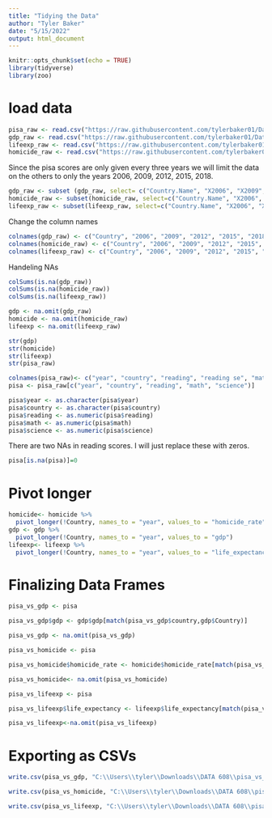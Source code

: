 ---
title: "Tidying the Data"
author: "Tyler Baker"
date: "5/15/2022"
output: html_document
---

```{r setup, include=FALSE}
knitr::opts_chunk$set(echo = TRUE)
library(tidyverse)
library(zoo)
```

# load data

```{r}
pisa_raw <- read.csv("https://raw.githubusercontent.com/tylerbaker01/Data-608-Final-Project/main/PISA_scores.csv")
gdp_raw <- read.csv("https://raw.githubusercontent.com/tylerbaker01/Data-608-Final-Project/main/worldGDP.csv")
lifeexp_raw <- read.csv("https://raw.githubusercontent.com/tylerbaker01/Data-608-Final-Project/main/LifeExpectancy.csv")
homicide_raw <- read.csv("https://raw.githubusercontent.com/tylerbaker01/Data-608-Final-Project/main/HomicdeRate.csv")
```

Since the pisa scores are only given every three years we will limit the data on the others to only the years 2006, 2009, 2012, 2015, 2018.
```{r}
gdp_raw <- subset (gdp_raw, select= c("Country.Name", "X2006", "X2009", "X2012", "X2015", "X2018"))
homicide_raw <- subset(homicide_raw, select=c("Country.Name", "X2006", "X2009", "X2012", "X2015", "X2018"))
lifeexp_raw <- subset(lifeexp_raw, select=c("Country.Name", "X2006", "X2009", "X2012", "X2015", "X2018"))
```

Change the column names
```{r}
colnames(gdp_raw) <- c("Country", "2006", "2009", "2012", "2015", "2018")
colnames(homicide_raw) <- c("Country", "2006", "2009", "2012", "2015", "2018")
colnames(lifeexp_raw) <- c("Country", "2006", "2009", "2012", "2015", "2018")
```

Handeling NAs
```{r}
colSums(is.na(gdp_raw))
colSums(is.na(homicide_raw))
colSums(is.na(lifeexp_raw))
```

```{r}
gdp <- na.omit(gdp_raw)
homicide <- na.omit(homicide_raw)
lifeexp <- na.omit(lifeexp_raw)
```

```{r}
str(gdp)
str(homicide)
str(lifeexp)
str(pisa_raw)
```
```{r}
colnames(pisa_raw)<- c("year", "country", "reading", "reading se", "math", "math se", "science", "science se")
pisa <- pisa_raw[c("year", "country", "reading", "math", "science")]
```

```{r}
pisa$year <- as.character(pisa$year)
pisa$country <- as.character(pisa$country)
pisa$reading <- as.numeric(pisa$reading)
pisa$math <- as.numeric(pisa$math)
pisa$science <- as.numeric(pisa$science)
```
There are two NAs in reading scores. I will just replace these with zeros.
```{r}
pisa[is.na(pisa)]=0
```

# Pivot longer
```{r}
homicide<- homicide %>%
  pivot_longer(!Country, names_to = "year", values_to = "homicide_rate")
gdp <- gdp %>%
  pivot_longer(!Country, names_to = "year", values_to = "gdp")
lifeexp<- lifeexp %>%
  pivot_longer(!Country, names_to = "year", values_to = "life_expectancy")
```

# Finalizing Data Frames
```{r pisa_vs_gdp}
pisa_vs_gdp <- pisa

pisa_vs_gdp$gdp <- gdp$gdp[match(pisa_vs_gdp$country,gdp$Country)]

pisa_vs_gdp <- na.omit(pisa_vs_gdp)
```

```{r pisa_vs_homicide}
pisa_vs_homicide <- pisa

pisa_vs_homicide$homicide_rate <- homicide$homicide_rate[match(pisa_vs_homicide$country,homicide$Country)]

pisa_vs_homicide<- na.omit(pisa_vs_homicide)
```

```{r}
pisa_vs_lifeexp <- pisa

pisa_vs_lifeexp$life_expectancy <- lifeexp$life_expectancy[match(pisa_vs_lifeexp$country,lifeexp$Country)]

pisa_vs_lifeexp<-na.omit(pisa_vs_lifeexp)
```

# Exporting as CSVs
```{r}
write.csv(pisa_vs_gdp, "C:\\Users\\tyler\\Downloads\\DATA 608\\pisa_vs_gdp.csv")

write.csv(pisa_vs_homicide, "C:\\Users\\tyler\\Downloads\\DATA 608\\pisa_vs_homicide.csv")

write.csv(pisa_vs_lifeexp, "C:\\Users\\tyler\\Downloads\\DATA 608\\pisa_vs_lifeexp.csv")
```